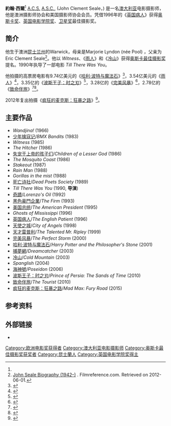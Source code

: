 {{Infobox person
|name = John Seale
|honorific_suffix = ACS ASC
|image = 
|caption = 
|birthname = John Clement Seale
|birth_date = {{birth date and age|1942|10|5|df=yes}}
|birth_place = {{AUS}}[[昆士兰州|昆士兰州]]Warwick
|yearsactive = 1966-2010;2015
}}
'''約翰·西爾'''<ref name=filmr/> [[Australian_Cinematographers_Society|A.C.S.]] [[American_Society_of_Cinematographers|A.S.C.]], (John Clement Seale，{{bd|1942年|10月5日}}) 是一名[[澳大利亚|澳大利亚]]电影摄影师，他是澳洲摄影师协会和美国摄影师协会会员。凭借1996年的《[[英国病人|英国病人]]》获得[[奥斯卡奖|奥斯卡奖]]、[[英国电影学院奖|英国电影学院奖]]、[[卫星奖|卫星奖]]最佳摄影奖。

== 简介 ==
他生于澳洲[[昆士兰州|昆士兰州]]的Warwick，母亲是Marjorie Lyndon (née Pool) ，父亲为Eric Clement Seale<ref name=filmr>[http://www.filmreference.com/film/50/John-Seale.html John Seale Biography (1942–)] {{Wayback|url=http://www.filmreference.com/film/50/John-Seale.html |date=20151222094924 }}. Filmreference.com. Retrieved on 2012-06-01.</ref>。他以 ''Witness''、《[[雨人|雨人]]》和《[[冷山|冷山]]》获得[[奥斯卡最佳摄影奖|奥斯卡最佳摄影奖]]提名。1990年执导了一部电影 ''Till There Was You''。

他拍摄的高票房电影有9.74亿美元的《[[哈利·波特与魔法石_(电影)|哈利·波特与魔法石]]》<ref>{{cite web | url=http://boxofficemojo.com/movies/?id=harrypotter.htm | title=Harry Potter and the Sorcerer's Stone | publisher=Box Office Mojo | accessdate=20 August 2013 | archive-date=2012-07-03 | archive-url=https://www.webcitation.org/68t2ZtdUZ?url=http://boxofficemojo.com/movies/?id=harrypotter.htm | dead-url=no }}</ref>，3.54亿美元的《[[雨人|雨人]]》<ref>{{cite web | url=http://boxofficemojo.com/movies/?id=rainman.htm | title=Rain Man | publisher=Box Office Mojo | accessdate=20 August 2013 | archive-date=2013-09-07 | archive-url=https://web.archive.org/web/20130907012942/http://www.boxofficemojo.com/movies/?id=rainman.htm | dead-url=no }}</ref>，3.35亿的《[[波斯王子：时之刃|波斯王子：时之刃]]》<ref>{{cite web | url=http://boxofficemojo.com/movies/?id=princeofpersia.htm | title=Prince of Persia: The Sands of Time | publisher=Box Office Mojo | accessdate=20 August 2013 | archive-date=2013-08-18 | archive-url=https://web.archive.org/web/20130818232513/http://www.boxofficemojo.com/movies/?id=princeofpersia.htm | dead-url=no }}</ref>，3.28亿的《[[完美风暴|完美风暴]]》<ref>{{cite web | url=http://boxofficemojo.com/movies/?id=perfectstorm.htm | title=The Perfect Storm | publisher=Box Office Mojo | accessdate=20 August 2013 | archive-date=2013-09-05 | archive-url=https://web.archive.org/web/20130905023818/http://www.boxofficemojo.com/movies/?id=perfectstorm.htm | dead-url=no }}</ref>，2.78亿的《[[致命伴旅|致命伴旅]]》<ref>{{cite web | url=http://boxofficemojo.com/movies/?id=tourist.htm | title=The Tourist | publisher=Box Office Mojo | accessdate=20 August 2013 | archive-date=2016-12-29 | archive-url=https://web.archive.org/web/20161229014647/http://www.boxofficemojo.com/movies/?id=tourist.htm | dead-url=no }}</ref><ref>{{cite web | url=http://pro.imdb.com/name/nm0005868/filmobudget | title=Filmography- John Seale | publisher=IMDb Pro | accessdate=20 August 2013}}</ref>。

2012年复出拍摄《[[疯狂的麦克斯：狂暴之路|疯狂的麦克斯：狂暴之路]]》<ref>{{cite web|last1=Radish|first1=Christina|title=MAD MAX: FURY ROAD: 18 Things to Know about the Making of George Miller’s Epic|url=http://collider.com/mad-max-fury-road-18-things-to-know/|website=[[Collider.com|Collider.com]]|publisher=[[Complex_(magazine)|Complex]]|accessdate=20 May 2015|date=1 May 2015|archive-date=2015-05-23|archive-url=https://web.archive.org/web/20150523044737/http://collider.com/mad-max-fury-road-18-things-to-know/|dead-url=no}}</ref>。

==主要作品==
* ''Wandjina!'' (1966)
* [[少年擒寇记|少年擒寇记]]/''BMX Bandits'' (1983)
* ''Witness'' (1985)
* ''The Hitcher'' (1986)
* [[失宠于上帝的孩子们|失宠于上帝的孩子们]]/''Children of a Lesser God'' (1986)
* ''The Mosquito Coast'' (1986)
* ''Stakeout'' (1987)
* ''Rain Man'' (1988)
* ''Gorillas in the mist'' (1988)
* [[死亡诗社|死亡诗社]]/''Dead Poets Society'' (1989)
* ''Till There Was You'' (1990, '''导演''')
* [[奇蹟_(1992年電影)|奇蹟]]/''Lorenzo's Oil'' (1992)
* [[黑色豪門企業|黑色豪門企業]]/''The Firm'' (1993)
* [[美国总统_(电影)|美国总统]]/''The American President'' (1995)
* ''Ghosts of Mississippi'' (1996)
* [[英国病人|英国病人]]/''The English Patient'' (1996)
* [[天使之城|天使之城]]/''City of Angels'' (1998)
* [[天才雷普利|天才雷普利]]/''The Talented Mr. Ripley'' (1999)
* [[完美风暴|完美风暴]]/''The Perfect Storm'' (2000)
* [[哈利·波特与魔法石_(电影)|哈利·波特与魔法石]]/''Harry Potter and the Philosopher's Stone'' (2001)
* [[捕夢網_(電影)|捕夢網]]/''Dreamcatcher'' (2003)
* [[冷山|冷山]]/''Cold Mountain'' (2003)
* ''Spanglish'' (2004)
* [[海神號_(2006年電影)|海神號]]/''Poseidon'' (2006)
* [[波斯王子：时之刃|波斯王子：时之刃]]/''Prince of Persia: The Sands of Time'' (2010)
* [[致命伴旅|致命伴旅]]/''The Tourist'' (2010)
* [[疯狂的麦克斯：狂暴之路|疯狂的麦克斯：狂暴之路]]/''Mad Max: Fury Road'' (2015)

==参考资料==
{{reflist}}

==外部链接==
*{{IMDb name|0005868}}

{{Authority control}}

{{DEFAULTSORT:Seale, John}}
[[Category:欧洲电影奖获得者|Category:欧洲电影奖获得者]]
[[Category:澳大利亚电影摄影师|Category:澳大利亚电影摄影师]]
[[Category:奥斯卡最佳摄影奖获奖者|Category:奥斯卡最佳摄影奖获奖者]]
[[Category:昆士蘭人|Category:昆士蘭人]]
[[Category:英国电影学院奖得主|Category:英国电影学院奖得主]]